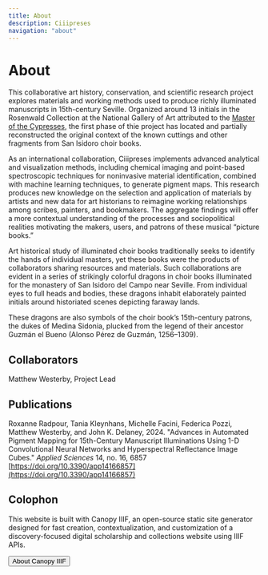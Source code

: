 ```yaml
---
title: About
description: Ciiipreses
navigation: "about"
---
```


# About

This collaborative art history, conservation, and scientific research project explores materials and working methods used to produce richly illuminated manuscripts in 15th-century Seville. Organized around 13 initials in the Rosenwald Collection at the National Gallery of Art attributed to the [Master of the Cypresses](https://www.nga.gov/collection/artist-info.4668.html), the first phase of thie project has located and partially reconstructed the original context of the known cuttings and other fragments from San Isidoro choir books.

As an international collaboration, Ciiipreses implements advanced analytical and visualization methods, including chemical imaging and point-based spectroscopic techniques for noninvasive material identification, combined with machine learning techniques, to generate pigment maps. This research produces new knowledge on the selection and application of materials by artists and new data for art historians to reimagine working relationships among scribes, painters, and bookmakers. The aggregate findings will offer a more contextual understanding of the processes and sociopolitical realities motivating the makers, users, and patrons of these musical “picture books.”

Art historical study of illuminated choir books traditionally seeks to identify the hands of individual masters, yet these books were the products of collaborators sharing resources and materials. Such collaborations are evident in a series of strikingly colorful dragons in choir books illuminated for the monastery of San Isidoro del Campo near Seville. From individual eyes to full heads and bodies, these dragons inhabit elaborately painted initials around historiated scenes depicting faraway lands.

<Card iiifContent="https://ciiipreses.github.io/sanisidoro/iiif/4wz3hllcvpmkgrueniekj/manifest.json" />

These dragons are also symbols of the choir book’s 15th-century patrons, the dukes of Medina Sidonia, plucked from the legend of their ancestor Guzmán el Bueno (Alonso Pérez de Guzmán, 1256–1309).

## Collaborators

Matthew Westerby, Project Lead

## Publications

Roxanne Radpour, Tania Kleynhans, Michelle Facini, Federica Pozzi, Matthew Westerby, and John K. Delaney, 2024.
"Advances in Automated Pigment Mapping for 15th-Century Manuscript Illuminations Using 1-D Convolutional Neural Networks and Hyperspectral Reflectance Image Cubes."
<em>Applied Sciences</em> 14, no. 16, 6857
[https://doi.org/10.3390/app14166857](https://doi.org/10.3390/app14166857)

## Colophon

This website is built with Canopy IIIF, an open-source static site generator designed for fast creation, contextualization, and customization of a discovery-focused digital scholarship and collections website using IIIF APIs.

<ButtonWrapper>
  <Button href="https://canopy-iiif.github.io/docs/" target="_blank">
    About Canopy IIIF
  </Button>
</ButtonWrapper>
